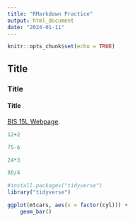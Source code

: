 ```yaml
---
title: "RMarkdown Practice"
output: html_document
date: "2024-01-11"
---
```


```r
knitr::opts_chunk$set(echo = TRUE)
```

## Title
### Title
#### Title

[BIS 15L Webpage](https://jmledford3115.github.io/datascibiol/).

```r
12+2
```
```r
75-6
```
```r
24*3
```
```r
80/4
```

```r
#install.packages("tidyverse")
library("tidyverse")
```

```r
ggplot(mtcars, aes(x = factor(cyl))) +
    geom_bar()
```